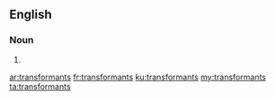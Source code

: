 ==English==

===Noun===
{{head|en|noun plural form}}

# {{plural of|transformant|lang=en}}

[[ar:transformants]]
[[fr:transformants]]
[[ku:transformants]]
[[my:transformants]]
[[ta:transformants]]